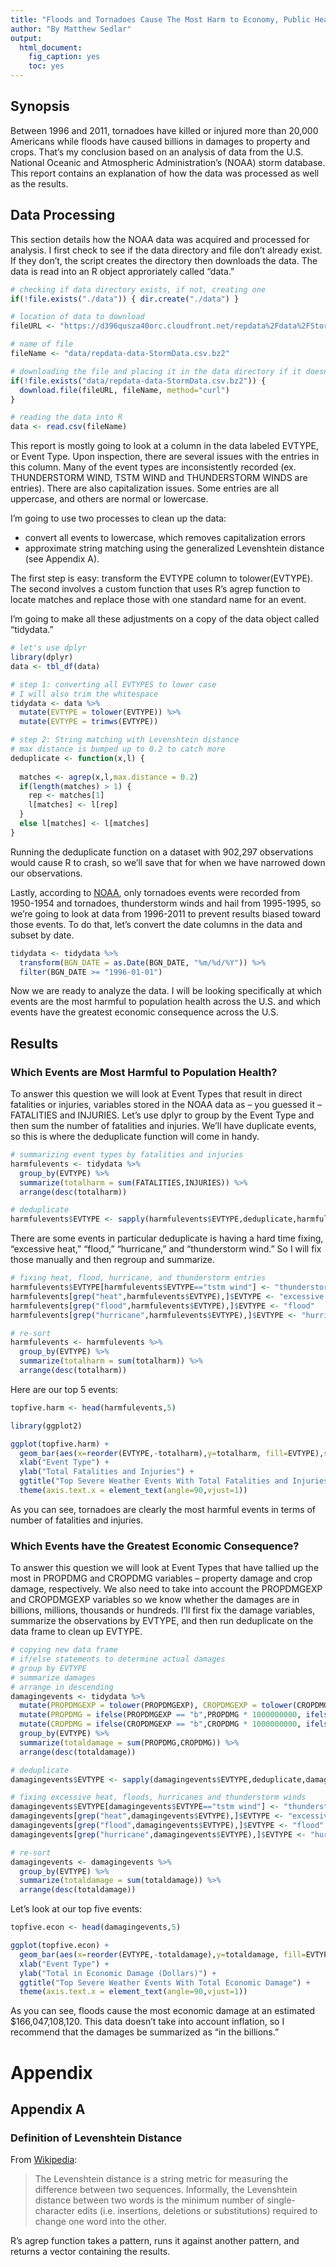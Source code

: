 ```yaml
---
title: "Floods and Tornadoes Cause The Most Harm to Economy, Public Health in the U.S."
author: "By Matthew Sedlar"
output:
  html_document:
    fig_caption: yes
    toc: yes
---
```


## Synopsis

Between 1996 and 2011, tornadoes have killed or injured more than 20,000 Americans while floods have caused billions in damages to property and crops. That's my conclusion based on an analysis of data from the U.S. National Oceanic and Atmospheric Administration's (NOAA) storm database. This report contains an explanation of how the data was processed as well as the results.

## Data Processing

This section details how the NOAA data was acquired and processed for analysis. I first check to see if the data directory and file don't already exist. If they don't, the script creates the directory then downloads the data. The data is read into an R object approriately called "data."

```r

# checking if data directory exists, if not, creating one
if(!file.exists("./data")) { dir.create("./data") }

# location of data to download
fileURL <- "https://d396qusza40orc.cloudfront.net/repdata%2Fdata%2FStormData.csv.bz2"

# name of file
fileName <- "data/repdata-data-StormData.csv.bz2"

# downloading the file and placing it in the data directory if it doesn't already exist
if(!file.exists("data/repdata-data-StormData.csv.bz2")) { 
  download.file(fileURL, fileName, method="curl") 
}

# reading the data into R
data <- read.csv(fileName)

```

This report is mostly going to look at a column in the data labeled EVTYPE, or Event Type. Upon inspection, there are several issues with the entries in this column. Many of the event types are inconsistently recorded (ex. THUNDERSTORM WIND, TSTM WIND and THUNDERSTORM WINDS are entries). There are also capitalization issues. Some entries are all uppercase, and others are normal or lowercase.  

I'm going to use two processes to clean up the data:

* convert all events to lowercase, which removes capitalization errors
* approximate string matching using the generalized Levenshtein distance (see Appendix A).

The first step is easy: transform the EVTYPE column to tolower(EVTYPE). The second involves a custom function that uses R's agrep function to locate matches and replace those with one standard name for an event.

I'm going to make all these adjustments on a copy of the data object called "tidydata."

```r
# let's use dplyr
library(dplyr)
data <- tbl_df(data)

# step 1: converting all EVTYPES to lower case
# I will also trim the whitespace
tidydata <- data %>% 
  mutate(EVTYPE = tolower(EVTYPE)) %>% 
  mutate(EVTYPE = trimws(EVTYPE))

# step 2: String matching with Levenshtein distance
# max distance is bumped up to 0.2 to catch more
deduplicate <- function(x,l) {
  
  matches <- agrep(x,l,max.distance = 0.2)
  if(length(matches) > 1) {
    rep <- matches[1]
    l[matches] <- l[rep]
  }
  else l[matches] <- l[matches]
}
```

Running the deduplicate function on a dataset with 902,297 observations would cause R to crash, so we'll save that for when we have narrowed down our observations.

Lastly, according to [NOAA](https://www.ncdc.noaa.gov/stormevents/details.jsp?type=eventtype), only tornadoes events were recorded from 1950-1954 and tornadoes, thunderstorm winds and hail from 1995-1995, so we're going to look at data from 1996-2011 to prevent results biased toward those events. To do that, let's convert the date columns in the data and subset by date.

```r

tidydata <- tidydata %>% 
  transform(BGN_DATE = as.Date(BGN_DATE, "%m/%d/%Y")) %>%
  filter(BGN_DATE >= "1996-01-01")

```

Now we are ready to analyze the data. I will be looking specifically at which events are the most harmful to population health across the U.S. and which events have the greatest economic consequence across the U.S.

## Results

### Which Events are Most Harmful to Population Health?

To answer this question we will look at Event Types that result in direct fatalities or injuries, variables stored in the NOAA data as -- you guessed it -- FATALITIES and INJURIES. Let's use dplyr to group by the Event Type and then sum the number of fatalities and injuries. We'll have duplicate events, so this is where the deduplicate function will come in handy.

```r

# summarizing event types by fatalities and injuries
harmfulevents <- tidydata %>%
  group_by(EVTYPE) %>%
  summarize(totalharm = sum(FATALITIES,INJURIES)) %>%
  arrange(desc(totalharm))

# deduplicate  
harmfulevents$EVTYPE <- sapply(harmfulevents$EVTYPE,deduplicate,harmfulevents$EVTYPE)

```

There are some events in particular deduplicate is having a hard time fixing, "excessive heat," "flood," "hurricane," and "thunderstorm wind." So I will fix those manually and then regroup and summarize.

```r

# fixing heat, flood, hurricane, and thunderstorm entries
harmfulevents$EVTYPE[harmfulevents$EVTYPE=="tstm wind"] <- "thunderstorm wind"
harmfulevents[grep("heat",harmfulevents$EVTYPE),]$EVTYPE <- "excessive heat"
harmfulevents[grep("flood",harmfulevents$EVTYPE),]$EVTYPE <- "flood"
harmfulevents[grep("hurricane",harmfulevents$EVTYPE),]$EVTYPE <- "hurricane"

# re-sort
harmfulevents <- harmfulevents %>% 
  group_by(EVTYPE) %>%
  summarize(totalharm = sum(totalharm)) %>%
  arrange(desc(totalharm))

```

Here are our top 5 events:

```r

topfive.harm <- head(harmfulevents,5)

library(ggplot2)

ggplot(topfive.harm) +
  geom_bar(aes(x=reorder(EVTYPE,-totalharm),y=totalharm, fill=EVTYPE),stat="identity") +
  xlab("Event Type") +
  ylab("Total Fatalities and Injuries") +
  ggtitle("Top Severe Weather Events With Total Fatalities and Injuries") +
  theme(axis.text.x = element_text(angle=90,vjust=1))

```

As you can see, tornadoes are clearly the most harmful events in terms of number of fatalities and injuries.

### Which Events have the Greatest Economic Consequence?

To answer this question we will look at Event Types that have tallied up the most in PROPDMG and CROPDMG variables -- property damage and crop damage, respectively. We also need to take into account the PROPDMGEXP and CROPDMGEXP variables so we know whether the damages are in billions, millions, thousands or hundreds. I'll first fix the damage variables, summarize the observations by EVTYPE, and then run deduplicate on the data frame to clean up EVTYPE.

```r

# copying new data frame
# if/else statements to determine actual damages
# group by EVTYPE
# summarize damages
# arrange in descending
damagingevents <- tidydata %>%
  mutate(PROPDMGEXP = tolower(PROPDMGEXP), CROPDMGEXP = tolower(CROPDMGEXP)) %>%
  mutate(PROPDMG = ifelse(PROPDMGEXP == "b",PROPDMG * 1000000000, ifelse(PROPDMGEXP == "m", PROPDMG * 1000000, ifelse(PROPDMGEXP == "k", PROPDMG * 1000, ifelse(PROPDMGEXP == "h", PROPDMG * 100, PROPDMG))))) %>%
  mutate(CROPDMG = ifelse(CROPDMGEXP == "b",CROPDMG * 1000000000, ifelse(CROPDMGEXP == "m", CROPDMG * 1000000, ifelse(CROPDMGEXP == "k", CROPDMG * 1000, ifelse(CROPDMGEXP == "h", CROPDMG * 100, CROPDMG))))) %>%
  group_by(EVTYPE) %>%
  summarize(totaldamage = sum(PROPDMG,CROPDMG)) %>%
  arrange(desc(totaldamage))

# deduplicate
damagingevents$EVTYPE <- sapply(damagingevents$EVTYPE,deduplicate,damagingevents$EVTYPE)

# fixing excessive heat, floods, hurricanes and thunderstorm winds
damagingevents$EVTYPE[damagingevents$EVTYPE=="tstm wind"] <- "thunderstorm wind"
damagingevents[grep("heat",damagingevents$EVTYPE),]$EVTYPE <- "excessive heat"
damagingevents[grep("flood",damagingevents$EVTYPE),]$EVTYPE <- "flood"
damagingevents[grep("hurricane",damagingevents$EVTYPE),]$EVTYPE <- "hurricane"

# re-sort
damagingevents <- damagingevents %>% 
  group_by(EVTYPE) %>%
  summarize(totaldamage = sum(totaldamage)) %>%
  arrange(desc(totaldamage))

```

Let's look at our top five events:

```r

topfive.econ <- head(damagingevents,5)

ggplot(topfive.econ) +
  geom_bar(aes(x=reorder(EVTYPE,-totaldamage),y=totaldamage, fill=EVTYPE),stat="identity") +
  xlab("Event Type") +
  ylab("Total in Economic Damage (Dollars)") +
  ggtitle("Top Severe Weather Events With Total Economic Damage") +
  theme(axis.text.x = element_text(angle=90,vjust=1))

```

As you can see, floods cause the most economic damage at an estimated $166,047,108,120. This data doesn't take into account inflation, so I recommend that the damages be summarized as "in the billions."

\pagebreak

# Appendix

## Appendix A

### Definition of Levenshtein Distance 

From [Wikipedia](https://en.wikipedia.org/wiki/Levenshtein_distance): 

> The Levenshtein distance is a string metric for measuring the difference between two
> sequences. Informally, the Levenshtein distance between two words is the minimum 
> number of single-character edits (i.e. insertions, deletions or substitutions) 
> required to change one word into the other.

R's agrep function takes a pattern, runs it against another pattern, and returns a vector containing the results.